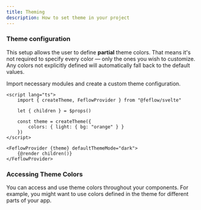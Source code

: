 ```yaml
---
title: Theming
description: How to set theme in your project
---
```



### Theme configuration

This setup allows the user to define **partial** theme colors. That means it's not required to specify every color — only the ones you wish to customize. Any colors not explicitly defined will automatically fall back to the default values.

Import necessary modules and create a custom theme configuration.

```svelte
<script lang="ts">
	import { createTheme, FeflowProvider } from "@feflow/svelte"

	let { children } = $props()

	const theme = createTheme({
		colors: { light: { bg: "orange" } }
	})
</script>

<FeflowProvider {theme} defaultThemeMode="dark">
	{@render children()}
</FeflowProvider>
```

### Accessing Theme Colors

You can access and use theme colors throughout your components. For example, you might want to use colors defined in the theme for different parts of your app.

<PreviewTabs component="ThemeColorPreview">
	<ThemeColorPreview client:load />
</PreviewTabs>

